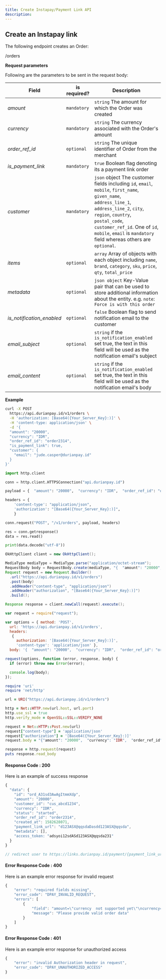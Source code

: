 ```yaml
---
title: Create Instapay/Payment Link API
description:  
---
```


<div class = 'right-component'></div>

<div class = 'left-side'>


## Create an Instapay link

The following endpoint creates an Order:

<url post = ""><div class = "ib">/orders</div></url>

</div>

<div class = 'full-side'>

<div class = 'left-side'>

**Request parameters**

Following are the parameters to be sent in the request body:

| Field |	is required? |	Description |
| ----- | ---------------- | ------------- |
| _amount_ |	`mandatory` |	`string` The amount for which the Order was created |
| _currency_ |	`mandatory` |	`string` The currency associated with the Order's amount |
| _order_ref_id_ |	`optional`|	`string` The unique identifier of Order from the merchant |
| _is_payment_link_ |	`mandatory` |	`true` Boolean flag denoting its a payment link order |
| _customer_ |	`mandatory` |	`json` object The customer fields including `id`, `email`, `mobile`, `first_name`, `given_name`, `address_line_1`, `address_line_2`, `city`, `region`, `country`, `postal_code`, `customer_ref_id`. One of `id`, `mobile`, `email` is `mandatory` field whereas others are `optional`. |
| _items_ |	`optional`|	`array` Array of objects with each object including `name`, `brand`, `category`, `sku`, `price`, `qty`, `total_price` |
| _metadata_ |	`optional` |	`json object` Key-Value pair that can be used to store additional information about the entity. e.g. `note`: `Force is with this order` |
| _is_notification_enabled_ |	`optional` |	`false` Boolean flag to send notification email to the customer |
| _email_subject_ |	`optional`|	`string` if the `is_notification_enabled` set true, the text in this field will be used as the notification email's subject |
| _email_content_ |	`optional` |	`string` if the `is_notification_enabled` set true, the text in this field will be used as the notification email's body |

</div>

<div class = 'right-code'>

**Example**

<MultiCodeBlock>

```bash
curl -X POST 
  https://api.durianpay.id/v1/orders \
  -H 'authorization: [Base64({Your_Server_Key}:)]' \
  -H 'content-type: application/json' \
  -d '{
  "amount": "20000",
  "currency": "IDR",
  "order_ref_id": "order2314", 
  "is_payment_link": true,
  "customer": {
    "email": "jude.casper@durianpay.id"
  }
}'
```

```python
import http.client

conn = http.client.HTTPSConnection("api.durianpay.id")

payload = {  "amount": "20000",  "currency": "IDR",  "order_ref_id": "order2314",   "is_payment_link": true,  "customer": {    "email": "jude.casper@durianpay.id"  }}

headers = {
    'content-type': "application/json",
    'authorization': "[Base64({Your_Server_Key}:)]",
    }

conn.request("POST", "/v1/orders", payload, headers)

res = conn.getresponse()
data = res.read()

print(data.decode("utf-8"))
```

```java
OkHttpClient client = new OkHttpClient();

MediaType mediaType = MediaType.parse("application/octet-stream");
RequestBody body = RequestBody.create(mediaType, "{  "amount": "20000",  "currency": "IDR",  "order_ref_id": "order2314",   "is_payment_link": true,  "customer": {    "email": "jude.casper@durianpay.id"  }}");
Request request = new Request.Builder()
  .url("https://api.durianpay.id/v1/orders")
  .post(body)
  .addHeader("content-type", "application/json")
  .addHeader("authorization", "[Base64({Your_Server_Key}:)]")
  .build();

Response response = client.newCall(request).execute();
```

```js
var request = require("request");

var options = { method: 'POST',
  url: 'https://api.durianpay.id/v1/orders',
  headers: 
   { 
     authorization: '[Base64({Your_Server_Key}:)]',
     'content-type': 'application/json' },
  body: '{  "amount": "20000",  "currency": "IDR",  "order_ref_id": "order2314",   "is_payment_link": true,  "customer": {    "email": "jude.casper@durianpay.id"  }}' };

request(options, function (error, response, body) {
  if (error) throw new Error(error);

  console.log(body);
});
```

```ruby
require 'uri'
require 'net/http'

url = URI("https://api.durianpay.id/v1/orders")

http = Net::HTTP.new(url.host, url.port)
http.use_ssl = true
http.verify_mode = OpenSSL::SSL::VERIFY_NONE

request = Net::HTTP::Post.new(url)
request["content-type"] = 'application/json'
request["authorization"] = '[Base64({Your_Server_Key}:)]'
request.body = "{"amount": "20000",  "currency": "IDR",  "order_ref_id": "order2314",   "is_payment_link": true,  "customer": {    "email": "jude.casper@durianpay.id"  }}"

response = http.request(request)
puts response.read_body
```

</MultiCodeBlock>

</div>

</div>

<div class = 'right-code ml-60'>

#### Response Code : 200 
Here is an example of success response

```js
{
  "data": {
    "id": "ord_A31sd3AwAgItmmXdp",
    "amount": "20000",
    "customer_id": "cus_abcd1234",
    "currency": "IDR",
    "status": "started",
    "order_ref_id": "order2314",
    "created_at": 1582628071,
    "payment_link_url": "d123ASX@qqsdaDasdd123ASX@qqsda",
    "metadata": [],
    "access_token: "adsyoi12sdASd123ASX@qqsda231" 
  } 
}

// redirect user to https://links.durianpay.id/payment/{payment_link_url})
```

#### Error Response Code : 400
Here is an example error response for invalid request

```js
{
    "error": "required fields missing",
    "error_code": "DPAY_INVALID_REQUEST",
    "errors": [
        {
            "field": "amount=\"currency  not supported yet\"\ncurrency=\"currency invalid\"\n",
            "message": "Please provide valid order data"
        }
    ]
}
```

#### Error Response Code : 401
Here is an example error response for unauthorized access

```js
{
    "error": "invalid Authorization header in request",
    "error_code": "DPAY_UNAUTHORIZED_ACCESS"
}
```

</div>
